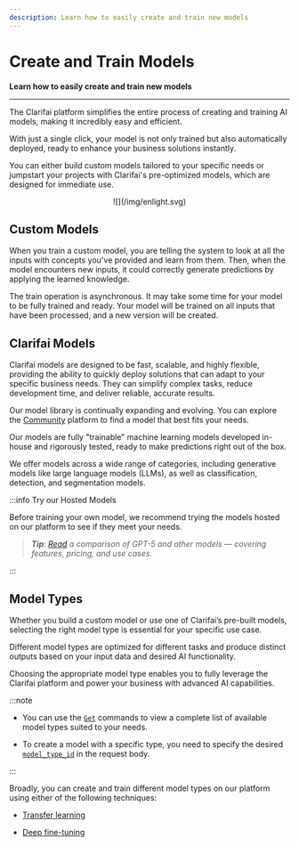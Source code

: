 ```yaml
---
description: Learn how to easily create and train new models
---
```


# Create and Train Models

**Learn how to easily create and train new models**
<hr />


The Clarifai platform simplifies the entire process of creating and training AI models, making it incredibly easy and efficient. 

With just a single click, your model is not only trained but also automatically deployed, ready to enhance your business solutions instantly.

You can either build custom models tailored to your specific needs or jumpstart your projects with Clarifai's pre-optimized models, which are designed for immediate use.

<center>
  ![](/img/enlight.svg)
</center>

## Custom Models

When you train a custom model, you are telling the system to look at all the inputs with concepts you've provided and learn from them. Then, when the model encounters new inputs, it could correctly generate predictions by applying the learned knowledge.

The train operation is asynchronous. It may take some time for your model to be fully trained and ready. Your model will be trained on all inputs that have been processed, and a new version will be created. 

## Clarifai Models


Clarifai models are designed to be fast, scalable, and highly flexible, providing the ability to quickly deploy solutions that can adapt to your specific business needs. They can simplify complex tasks, reduce development time, and deliver reliable, accurate results.

Our model library is continually expanding and evolving. You can explore the [Community](https://clarifai.com/explore) platform to find a model that best fits your needs.

Our models are fully "trainable" machine learning models developed in-house and rigorously tested, ready to make predictions right out of the box. 

We offer models across a wide range of categories, including generative models like large language models (LLMs), as well as classification, detection, and segmentation models.

:::info Try our Hosted Models

Before training your own model, we recommend trying the models hosted on our platform to see if they meet your needs.

> _**Tip**: [Read](https://www.clarifai.com/blog/gpt-5-vs-other-models) a comparison of GPT-5 and other models — covering features, pricing, and use cases._

:::

## Model Types

Whether you build a custom model or use one of Clarifai’s pre-built models, selecting the right model type is essential for your specific use case.

Different model types are optimized for different tasks and produce distinct outputs based on your input data and desired AI functionality.

Choosing the appropriate model type enables you to fully leverage the Clarifai platform and power your business with advanced AI capabilities.

:::note

- You can use the [`Get`](https://docs.clarifai.com/api-guide/model/create-get-update-and-delete#get) commands to view a complete list of available model types suited to your needs.

- To create a model with a specific type, you need to specify the desired [`model_type_id`](https://docs.clarifai.com/create-manage/models/deep-fine-tuning/visual-classifier#step-3-model-creation) in the request body.

:::

Broadly, you can create and train different model types on our platform using either of the following techniques:

- [Transfer learning](transfer-learning/)

- [Deep fine-tuning](deep-fine-tuning/)



<DocCardList items={useCurrentSidebarCategory().items}/>

